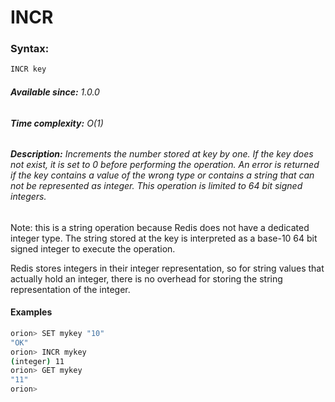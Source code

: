 

# INCR

### Syntax:

```bash
INCR key
```

###### **Available since:** 1.0.0
###### **Time complexity:** O(1)

###### **Description:** Increments the number stored at key by one. If the key does not exist, it is set to 0 before performing the operation. An error is returned if the key contains a value of the wrong type or contains a string that can not be represented as integer. This operation is limited to 64 bit signed integers.

Note: this is a string operation because Redis does not have a dedicated integer type. The string stored at the key is interpreted as a base-10 64 bit signed integer to execute the operation.

Redis stores integers in their integer representation, so for string values that actually hold an integer, there is no overhead for storing the string representation of the integer.


#### Examples

```bash
orion> SET mykey "10"
"OK"
orion> INCR mykey
(integer) 11
orion> GET mykey
"11"
orion> 


```